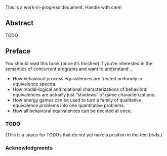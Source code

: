 ::: {.callout-warning}
This is a work-in-progress document. Handle with care!
:::

## Abstract {.unnumbered .unlisted}

TODO

## Preface {.unnumbered .unlisted}

You should read this book (once it's finished) if you're interested in the semantics of concurrent programs and want to understand ...

- How behavioral process equivalences are treated uniformly in equivalence spectra.
- How modal-logical and relational characterizations of behavioral equivalences are actually just “shadows” of game characterizations.
- How energy games can be used to turn a family of qualitative equivalence problems into one quantitative problems.
- How all behavioral equivalences can be decided at once.

### TODO {.unnumbered .unlisted}

(This is a space for TODOs that do not yet have a position in the text body.)

### Acknowledgments {.unnumbered .unlisted}



\pagenumbering{arabic}